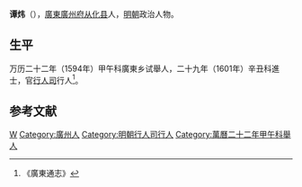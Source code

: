 '''谭炜'''（{{bd|？||？|catIdx=}}），[[廣東|廣東]][[廣州府|廣州府]][[从化县|从化县]]人，[[明朝|明朝]]政治人物。

== 生平 ==
万历二十二年（1594年）甲午科廣東乡试舉人，二十九年（1601年）辛丑科進士，官[[行人司|行人司]]行人<ref>《廣東通志》</ref>。

==参考文献==
{{reflist}}

{{萬曆二十九年辛丑科殿試金榜}}
{{DEFAULTSORT:}}
[[Category:谭姓|W]]
[[Category:廣州人|Category:廣州人]]
[[Category:明朝行人司行人|Category:明朝行人司行人]]
[[Category:萬曆二十二年甲午科舉人|Category:萬曆二十二年甲午科舉人]]